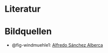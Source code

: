 # Literatur {.unnumbered}

::: {#refs}
:::


# Bildquellen {.unnumbered}

- @fig-windmuehle1: [Alfredo Sánchez Alberca](https://aprendeconalf.es/en/teaching/statistics/manual/introduction/)